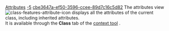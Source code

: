[[Property:title|Attributes]]
[[Property:weight|-5]]
[[Property:uuid|cbe3647a-ef50-3596-ccee-89d7c16c5d82]]
The attributes view  [[Image:class-features-attribute-icon]] displays all the attributes of the current class, including inherited attributes. <br/>
It is available through the '''Class''' tab of the [[EiffelStudio window overview|context tool]] . 

{{seealso|<br/>
[[Routines|Routines]]  }}




